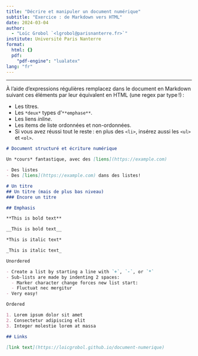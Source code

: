 ```yaml
---
title: "Décrire et manipuler un document numérique"
subtitle: "Exercice : de Markdown vers HTML" 
date: 2024-03-04
author:
  - "Loïc Grobol `<lgrobol@parisnanterre.fr>`"
institute: Université Paris Nanterre
format:
  html: {}
  pdf:
    "pdf-engine": "lualatex"
lang: "fr"
---
```

---

À l'aide d'expressions régulières remplacez dans le document en Markdown suivant ces éléments par
leur équivalent en HTML (une regex par type !) :

- Les titres.
- Les `*deux*` types d'`**emphase**`.
- Les liens *inline*.
- Les items de liste ordonnées et non-ordonnées.
- Si vous avez réussi tout le reste : en plus des `<li>`, insérez aussi les `<ul>` et `<ol>`.

```md
# Document structuré et écriture numérique

Un *cours* fantastique, avec des [liens](https://example.com)

- Des listes
- Des [liens](https://example.com) dans des listes!

# Un titre
## Un titre (mais de plus bas niveau)
### Encore un titre

## Emphasis

**This is bold text**

__This is bold text__

*This is italic text*

_This is italic text_

Unordered

- Create a list by starting a line with `+`, `-`, or `*`
- Sub-lists are made by indenting 2 spaces:
  - Marker character change forces new list start:
  - Fluctuat nec mergitur
- Very easy!

Ordered

1. Lorem ipsum dolor sit amet
2. Consectetur adipiscing elit
3. Integer molestie lorem at massa

## Links

[link text](https://loicgrobol.github.io/document-numerique)

```